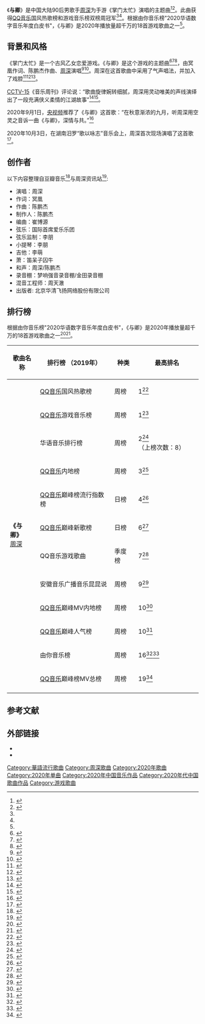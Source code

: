 {{Infobox song
| name       = 与卿
| cover      = File:With_Thou,_single_of_Zhou_Shen,_July_2020.jpg
| type       = [[单曲|单曲]]
| artist     = [[周深|周深]]
| album      = 
| released   = {{Start date|2020|7|3}}
| format     =
* [[数位音乐下载|数字下载]]
| recorded   = 
| studio     = 
| venue      = 
| genre      = [[华语流行音乐|流行]]
| length     = {{Duration|m=|s=}}
| label      = 
| writer     = 
| lyricist   = 冥凰
| composer   = 陈鹏杰
| arranger   = 崔博源
| producer   = 陈鹏杰
| chronology = [[周深|周深]]
| prev_title = [[影_(周深歌曲)|影]]
| prev_year  = 2020
| next_title = [[情是何物|情是何物]]
| next_year  = 2020
| misc       = {{Extra chronology
 | artist     = 周深游戏
 | type       = 单曲
 | prev_title = 为爱追寻
 | prev_year  = 2019
 | title      = 与卿
 | year       = 2020
 | next_title = [[卡布叻船长|卡布叻船长]]
 | next_year  = 2020
}}
}}

《'''与卿'''》是中国大陆90后男歌手[[周深|周深]]为手游《掌门太忙》演唱的主题曲<ref>{{cite web |title=周深实力演绎手游主题曲，空灵《与卿》上线酷狗让人如痴如醉 |url=http://life.ynet.com/2020/07/06/2708623t978.html |website=北青网 |accessdate=2020-07-06 |archive-date=2022-02-16 |archive-url=https://web.archive.org/web/20220216163521/http://life.ynet.com/2020/07/06/2708623t978.html }}</ref><ref>{{cite web |title=周深携《掌门太忙》手游打造全新主题曲《与卿》 助力8月7日首发 |url=http://news.17173.com/content/07032020/114706223.shtml |website=17173.com |accessdate=2020-07-03 |archive-date=2020-07-15 |archive-url=https://web.archive.org/web/20200715183723/http://news.17173.com/content/07032020/114706223.shtml }}</ref>。此曲获得[[QQ音乐|QQ音乐]]国风热歌榜和游戏音乐榜双榜周冠军<ref name="QQ65"/><ref name="QQ73"/>。根据由你音乐榜"2020华语数字音乐年度白皮书"，《与卿》是2020年播放量超千万的18首游戏歌曲之一<ref name=whitepaper/>。

==背景和风格==
《掌门太忙》是一个古风乙女恋爱游戏。《与卿》是这个游戏的主题曲<ref>{{cite web |title=周深实力演绎手游主题曲，空灵《与卿》上线酷狗让人如痴如醉 |url=http://ent.qianlong.com/2020/0706/4381622.shtml |website=千龙网 |accessdate=2020-07-06 |archive-date=2020-07-13 |archive-url=https://web.archive.org/web/20200713224717/http://ent.qianlong.com/2020/0706/4381622.shtml }}</ref><ref>{{cite web |title=周深携《掌门太忙》手游打造全新主题曲《与卿》 助力8月7日首发 |url=https://www.sohu.com/a/405541174_115729 |website=搜狐网 |publisher=游戏多 |accessdate=2020-07-03 |archive-date=2020-07-13 |archive-url=https://web.archive.org/web/20200713211014/https://www.sohu.com/a/405541174_115729 }}</ref><ref>{{cite web |author1=游戏陀螺 |title=携周深8月首发 华清飞扬打造超越玩家期待恋爱手游《掌门太忙》 |url=https://new.qq.com/omn/20200713/20200713A0EJ3P00.html |website=腾讯网企鹅号 |accessdate=2020-07-13 |archive-date=2020-07-15 |archive-url=https://web.archive.org/web/20200715132103/https://new.qq.com/omn/20200713/20200713A0EJ3P00.html }}</ref>，由冥凰作词、陈鹏杰作曲、[[周深|周深]]演唱<ref>{{cite web |title=周深新歌《与卿》发布 居然是恋爱游戏主题曲! |url=https://www.huanghepiao.com/news/202007066155.html |website=黄河票务网娱乐新闻 |accessdate=2020-07-06 |archive-date=2020-07-13 |archive-url=https://web.archive.org/web/20200713210920/https://www.huanghepiao.com/news/202007066155.html }}</ref><ref>{{cite web |title=周深实力演绎手游主题曲，空灵《与卿》上线酷狗让人如痴如醉 |url=http://www.yulefm.com/news/2020-07-06/245479.html |website=娱乐广播网 |accessdate=2020-07-06 |archive-date=2020-07-13 |archive-url=https://web.archive.org/web/20200713211033/http://www.yulefm.com/news/2020-07-06/245479.html }}</ref>。周深在这首歌曲中采用了气声唱法，并加入了戏腔<ref>{{cite web |title=#QQ音乐独家首发# K与卿  是古风乙女恋爱手游#掌门太忙#的主题曲 |url=https://www.weibo.com/2169129705/J9ovduhtN |website=QQ音乐的微博 |accessdate=2020-07-03 |archive-date=2020-07-16 |archive-url=https://web.archive.org/web/20200716022700/https://www.weibo.com/2169129705/J9ovduhtN }}</ref><ref>{{cite web |author1=论音娱 |title=周深的新歌《与卿》我听了，说说我的看法吧！ |url=https://new.qq.com/omn/20200703/20200703A0UWID00.html |website=腾讯网企鹅号 |accessdate=2020-07-03 |archive-date=2020-07-14 |archive-url=https://web.archive.org/web/20200714015336/https://new.qq.com/omn/20200703/20200703A0UWID00.html }}</ref><ref>{{cite web |title=卡布叻_周深 为手游@掌门太忙 倾情献唱的主题曲K与卿（《掌门太忙》手游主题曲）正式上线啦！ |url=https://weibo.com/1750294477/J9tZCmGs1 |website=5sing原创音乐基地的微博 |accessdate=2020-07-03 |archive-date=2020-07-14 |archive-url=https://web.archive.org/web/20200714025258/https://weibo.com/1750294477/J9tZCmGs1 }}</ref>。

[[CCTV-15|CCTV-15]]《音乐周刊》评论说：“歌曲旋律婉转细腻，周深用灵动唯美的声线演绎出了一段充满侠义柔情的江湖故事”<ref>{{cite web |title=【周深 CCTV-15《音乐周刊》 20200714期报道】 |url=https://weibo.com/6466290670/Jgy1pwYDI |website=周深资讯站的微博 |publisher=CCTV-15 |accessdate=2020-08-18}}</ref><ref>{{cite web |title=[音乐周刊]周深新歌《与卿》上线 演绎唯美江湖 |url=https://tv.cctv.com/2020/07/14/VIDEdE24OM0utNpUt3zzD5cI200714.shtml |website=央视网 |accessdate=2020-07-14}}</ref>。

2020年9月1日，[[央视频|央视频]]推荐了《与卿》这首歌：“在秋意渐浓的九月，听周深用空灵之音诉一曲《与卿》，深情与共。”<ref>{{cite web |title=#听ta的歌#【赴周深超话之约 《与卿》写一纸情书[微风]】 |url=https://weibo.com/7211561239/JiCuK87V0 |website=央视频的微博 |accessdate=2020-09-01}}</ref>

2020年10月3日，在湖南汨罗“歌以咏志”音乐会上，周深首次现场演唱了这首歌<ref>{{cite web |title=周深《与卿》Live首唱 湖南汨罗“歌以咏志”音乐会 |url=https://weibo.com/5516625428/JnwO3lKtH |website=周深粉丝后援小分队的微博 |accessdate=2020-10-03}}</ref>。

==创作者==
以下内容整理自豆瓣音乐<ref>{{cite web |title=与卿 |url=https://music.douban.com/subject/35121257/ |website=豆瓣音乐 |accessdate=2020-07-13 |archive-date=2021-12-10 |archive-url=https://web.archive.org/web/20211210023313/https://music.douban.com/subject/35121257/ }}</ref>与周深资讯站<ref>{{cite web |title=【周深丨《与卿》（《掌门太忙》手游主题曲）丨新歌上线】 |url=https://weibo.com/6466290670/J9oD0CVL2 |website=周深资讯站的微博 |accessdate=2020-07-03 |archive-date=2020-07-13 |archive-url=https://web.archive.org/web/20200713234453/https://weibo.com/6466290670/J9oD0CVL2 }}</ref>:

{{Div col}}
*演唱：周深
*作词：冥凰
*作曲：陈鹏杰
*制作人：陈鹏杰
*编曲：崔博源
*弦乐：国际首席爱乐乐团
*弦乐监制：李朋
*小提琴：李朋
*吉他：李萌
*萧：笛呆子囚牛
*和声：周深/陈鹏杰
*录音棚：梦响强音录音棚/金田录音棚
*混音工程师：周天澈
*出版者: 北京华清飞扬网络股份有限公司
{{div col end}}

== 排行榜 ==
根据由你音乐榜"2020华语数字音乐年度白皮书"，《与卿》是2020年播放量超千万的18首游戏歌曲之一<ref>{{cite news |title=文章分享【「2020华语数字音乐年度白皮书」正式发布！】_由你音乐榜 |url=https://weibo.com/6466290670/K8Ca6pebP |accessdate=2021-03-30 |publisher=周深资讯站 |date=2021-03-30}}</ref><ref name=whitepaper>{{cite news |title=“2020华语数字音乐年度白皮书”正式发布！ |url=https://new.qq.com/omn/20210330/20210330A06GRW00.html |accessdate=2021-03-30 |publisher=由你音乐研究院 |date=2021-03-30}}</ref>。

{| class="wikitable plainrowheaders sortable" style="text-align:center"
|-
! scope="col"| 歌曲名称
! scope="col"| 排行榜
（2019年）
! scope="col"| 种类
! scope="col"| 最高排名
|-
|rowspan="12"|'''《与卿》'''<br />[[周深|周深]]
! scope="row"| [[QQ音乐|QQ音乐]]国风热歌榜
|周榜
|1<ref name="QQ65">{{cite web |title=QQ音乐内地榜 2020 7.3-7.9 |url=https://y.qq.com/n/yqq/toplist/65.html#stat=y_new.toplist.menu.65 |website=QQ音乐 |accessdate= |archive-url=https://archive.today/20200713192000/https://y.qq.com/n/yqq/toplist/65.html%23stat=y_new.toplist.menu.65#stat=y_new.toplist.menu.65 |archive-date=2020-07-13 |dead-url=yes }}</ref>
|-
! scope="row"| [[QQ音乐|QQ音乐]]游戏音乐榜
|周榜
|1<ref name="QQ73">{{cite web |title=QQ音乐内地榜 2020 7.3-7.9 |url=https://y.qq.com/n/yqq/toplist/73.html#t1=2020&t2=28&t3=song&t4=4&t5=1 |website=QQ音乐 |accessdate= |archive-url=https://archive.today/20200810212415/https://y.qq.com/n/yqq/toplist/73.html%23t1=2020&t2=28&t3=song&t4=4&t5=1#t1=2020&t2=28&t3=song&t4=4&t5=1 |archive-date=2020-08-10 |dead-url=yes }}</ref>
|-
! scope="row"| 华语音乐排行榜
|周榜
|2<ref>{{cite web |title=华语流行榜 内地榜单第202035期 |url=http://www.fm169.cn/neidimusics202035.html |website=fm169.cn |accessdate=2021-01-27 |archiveurl=https://archive.today/20210127235546/http://www.fm169.cn/neidimusics202035.html |archivedate=2021-01-27 |deadurl=no }}</ref>
（上榜次数：8）
|-
! scope="row"| [[QQ音乐|QQ音乐]]内地榜
|周榜
|3<ref>{{cite web |title=QQ音乐内地榜 2020 7.3-7.9 |url=https://y.qq.com/n/yqq/toplist/5.html#t1=2020&t2=28&t3=song&t4=0&t5=1 |website=QQ音乐 |accessdate= |archive-url=https://archive.today/20181231211438/https://y.qq.com/n/yqq/toplist/5.html%23t1=2018&t2=21&t3=song&t4=30&t5=1#t1=2020&t2=28&t3=song&t4=0&t5=1 |archive-date=2018-12-31 |dead-url=yes }}</ref>
|-
! scope="row"| [[QQ音乐|QQ音乐]]巅峰榜流行指数榜
|日榜
|4<ref>{{cite web |title=QQ音乐流行指数榜 2020-07-05 |url=https://y.qq.com/n/yqq/toplist/4.html#stat=y_new.toplist.menu.4 |website=QQ音乐 |accessdate= |archive-url=https://archive.today/20200705133731/https://y.qq.com/n/yqq/toplist/4.html%23stat=y_new.toplist.menu.4#stat=y_new.toplist.menu.4 |archive-date=2020-07-05 |dead-url=yes }}</ref>
|-
! scope="row"| [[QQ音乐|QQ音乐]]巅峰新歌榜
|日榜
|6<ref>{{cite web |title=QQ音乐巅峰新歌榜 2020-07-05 |url=https://y.qq.com/n/yqq/toplist/27.html#stat=y_new.toplist.menu.27 |website=QQ音乐 |accessdate= |archive-url=https://archive.today/20200705125929/https://y.qq.com/n/yqq/toplist/27.html%23stat=y_new.toplist.menu.27#stat=y_new.toplist.menu.27 |archive-date=2020-07-05 |dead-url=yes }}</ref>
|-
! scope="row"| QQ音乐游戏歌曲
|季度榜
|7<ref>{{cite web |title=3季度最佳表现（季度游戏歌曲 TOP10） |url=https://weibo.com/6573096128/JsuWLEuSr |website=微博 |publisher=由你音乐研究院 |accessdate=2020-11-05}}</ref>
|-
! scope="row"| 安徽音乐广播音乐昆昆说
|周榜
|9<ref>{{cite web |title=《音乐昆昆说TOP20》第55期榜单 |url=https://mp.weixin.qq.com/s/W-iChRNVFsNryZvm8Yr0NA |website=音乐昆昆说的微信公众号 |accessdate=2020-07-10}}</ref>
|-
! scope="row"| [[QQ音乐|QQ音乐]]巅峰MV内地榜
|周榜
|10<ref>{{cite web |title=QQ音乐巅峰MV内地榜 2020 7.06-7.12 |url=https://y.qq.com/portal/mv_toplist.html#t2=202028&&t1=mainland&stat=y_new.toplist.menu.mv_toplist |website=QQ音乐 |accessdate= |archive-url=https://archive.today/20200713190125/https://y.qq.com/portal/mv_toplist.html%23t2=202028&&t1=mainland&stat=y_new.toplist.menu.mv_toplist#t2=202028&&t1=mainland&stat=y_new.toplist.menu.mv_toplist |archive-date=2020-07-13 |dead-url=yes }}</ref>
|-
! scope="row"| [[QQ音乐|QQ音乐]]巅峰人气榜
|周榜
|10<ref>{{cite web |title=#QQ音乐巅峰人气榜#2020年第27周（2020.6.29～2020.7.5）周榜揭榜！ |url=https://www.weibo.com/2169129705/J9Y9lqSyV |website=QQ音乐的微博 |accessdate=2020-07-06 |archive-date=2020-07-11 |archive-url=https://web.archive.org/web/20200711000806/https://www.weibo.com/2169129705/J9Y9lqSyV }}</ref>
|-
! scope="row"| 由你音乐榜
|周榜
|16<ref>{{cite web |title=2020年第27期#由你音乐榜#榜单来袭！ |url=https://weibo.com/6733257358/JaZhUrOlo |website=由你音乐榜的微博 |accessdate=2020-07-13 |archive-date=2020-07-15 |archive-url=https://web.archive.org/web/20200715005317/https://weibo.com/6733257358/JaZhUrOlo }}</ref><ref>{{cite web |title=与卿 |url=https://yobang.tencentmusic.com/#/detail/2332980 |website=由你音乐榜 |accessdate=2021-01-11 |archive-date=2019-05-20 |archive-url=https://web.archive.org/web/20190520044718/https://yobang.tencentmusic.com/#/detail/2332980 |dead-url=no }}</ref>
|-
! scope="row"| [[QQ音乐|QQ音乐]]巅峰榜MV总榜
|周榜
|19<ref>{{cite web |url=https://y.qq.com/portal/mv_toplist.html#t2=202027&t1=all&stat=y_new.toplist.menu.mv_toplist |script-title=ja:QQ音乐 巅峰榜MV榜总榜 2020 6.29 - 7.05 |work=QQ音乐 |accessdate= |language=zh-cn |deadurl=yes |archiveurl=https://archive.today/20200707191001/https://y.qq.com/portal/mv_toplist.html%23t2=202027&t1=all&stat=y_new.toplist.menu.mv_toplist#t2=202027&t1=all&stat=y_new.toplist.menu.mv_toplist |archivedate=2020-07-07 }}</ref>
|-
|}

==参考文献==
{{Reflist|25em}}

==外部链接==
*{{YouTube|EE_wieS9WUI|动画视频}}
*{{YouTube|7V76D3sFYSI|音频}}

{{周深}}

[[Category:華語流行歌曲|Category:華語流行歌曲]]
[[Category:周深歌曲|Category:周深歌曲]]
[[Category:2020年歌曲|Category:2020年歌曲]]
[[Category:2020年单曲|Category:2020年单曲]]
[[Category:2020年中国音乐作品|Category:2020年中国音乐作品]]
[[Category:2020年代中国歌曲作品|Category:2020年代中国歌曲作品]]
[[Category:游戏歌曲|Category:游戏歌曲]]